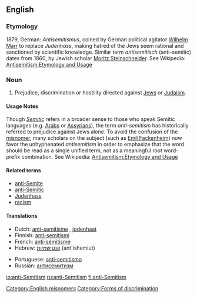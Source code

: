 ==English==

===Etymology===
1879, German: ''Antisemitismus'', coined by German political agitator [[w:Wilhelm Marr|Wilhelm Marr]] to replace ''Judenhass'', making hatred of the Jews seem rational and sanctioned by scientific knowledge.  Similar term ''antisemitisch'' (anti-semitic) dates from 1860, by Jewish scholar [[w:Moritz Steinschneider|Moritz Steinschneider]].  See Wikipedia: [[w: Antisemitism#Etymology_and_usage|Antisemitism:Etymology and Usage]]

===Noun===
{{wikipedia|Anti-Semitism}}
{{en-noun|sg=[[anti]]-[[Semitism]]|-}}

# Prejudice, discrimination or hostility directed against [[Jew]]s or [[Judaism]].

====Usage Notes====
Though ''[[Semitic]]'' refers in a broader sense to those who speak Semitic languages (e.g. [[w:Arab|Arabs]] or [[w:Assyrian_people|Assyrians]]), the term ''anti-semitism'' has historically referred to prejudice against Jews alone.  To avoid the confusion of the [[misnomer]], many scholars on the subject (such as [[w:Emil Fackenheim|Emil Fackenheim]]) now favor the unhyphenated ''antisemitism'' in order to emphasize that the word should be read as a single unified term, not as a meaningful root word-prefix combination.  See Wikipedia: [[w: Antisemitism#Etymology_and_usage|Antisemitism:Etymology and Usage]]

====Related terms====
*[[anti-Semite]]
*[[anti-Semitic]]
*[[Judenhass]]
*[[racism]]

====Translations====
{{trans-top|prejudice or hostility against Jews}}
*Dutch: [[anti-semitisme]] {{n}}, [[jodenhaat]] {{f}}
*Finnish: [[anti-semitismi]]
*French: [[anti-sémitisme]] {{m}}
*Hebrew: [[אנטישמיות]] (ant'ishemiut) {{f}}
{{trans-mid}}
*Portuguese: [[anti-semitismo]] {{m}}
*Russian: [[антисемитизм]] {{m}}
{{trans-bottom}}

[[Category:English misnomers]]
[[Category:Forms of discrimination]]

[[io:anti-Semitism]]
[[ru:anti-Semitism]]
[[fi:anti-Semitism]]
